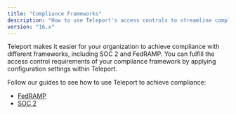 ```yaml
---
title: "Compliance Frameworks"
description: "How to use Teleport's access controls to streamline compliance without sacrificing productivity."
version: "16.x"
---
```


Teleport makes it easier for your organization to achieve compliance with
different frameworks, including SOC 2 and FedRAMP. You can fulfill the access
control requirements of your compliance framework by applying configuration
settings within Teleport.

Follow our guides to see how to use Teleport to achieve compliance:

- [FedRAMP](/docs/ver/16.x/access-controls/compliance-frameworks/fedramp)
- [SOC 2](/docs/ver/16.x/access-controls/compliance-frameworks/soc2)
